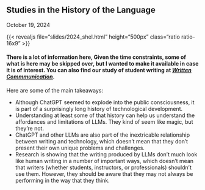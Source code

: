 
## Studies in the History of the Language

October 19, 2024

{{< revealjs file="slides/2024_shel.html" height="500px" class="ratio ratio-16x9" >}}

#### There is a lot of information here, Given the time constraints, some of what is here may be skipped over, but I wanted to make it available in case it is of interest. You can also find our study of student writing at [*Written Commmunication*](https://doi.org/10.1177/07410883241263528).

Here are some of the main takeaways:

* Although ChatGPT seemed to explode into the public consciousness, it is part of a surprisingly long history of technological development.
* Understanding at least some of that history can help us understand the affordances and limitations of LLMs. They kind of seem like magic, but they're not. 
* ChatGPT and other LLMs are also part of the inextricable relationship between writing and technology, which doesn't mean that they don't present their own unique problems and challenges.
* Research is showing that the writing produced by LLMs don't much look like human writing in a number of important ways, which doesn't mean that writers (whether students, instructors, or professionals) shouldn't use them. However, they should be aware that they may not always be performing in the way that they think.
